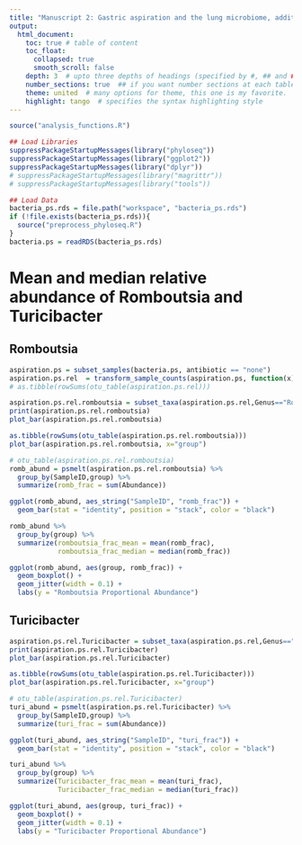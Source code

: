 ```yaml
---
title: "Manuscript 2: Gastric aspiration and the lung microbiome, additional analyses"
output: 
  html_document:
    toc: true # table of content 
    toc_float:
      collapsed: true
      smooth_scroll: false
    depth: 3  # upto three depths of headings (specified by #, ## and ###)
    number_sections: true  ## if you want number sections at each table header
    theme: united  # many options for theme, this one is my favorite.
    highlight: tango  # specifies the syntax highlighting style
---
```


<!---
From commandline run with the following:
Rscript -e "library(knitr); rmarkdown::render('aspiration_analysis_right_and_left_lungs.Rmd')"
-->

```r

source("analysis_functions.R")

## Load Libraries
suppressPackageStartupMessages(library("phyloseq"))
suppressPackageStartupMessages(library("ggplot2"))
suppressPackageStartupMessages(library("dplyr"))
# suppressPackageStartupMessages(library("magrittr"))
# suppressPackageStartupMessages(library("tools"))

## Load Data
bacteria_ps.rds = file.path("workspace", "bacteria_ps.rds")
if (!file.exists(bacteria_ps.rds)){
  source("preprocess_phyloseq.R")
}
bacteria.ps = readRDS(bacteria_ps.rds)
```

# Mean and median relative abundance of Romboutsia and Turicibacter
## Romboutsia

```r
aspiration.ps = subset_samples(bacteria.ps, antibiotic == "none")
aspiration.ps.rel  = transform_sample_counts(aspiration.ps, function(x) x / sum(x) )
# as.tibble(rowSums(otu_table(aspiration.ps.rel)))

aspiration.ps.rel.romboutsia = subset_taxa(aspiration.ps.rel,Genus=="Romboutsia")
print(aspiration.ps.rel.romboutsia)
plot_bar(aspiration.ps.rel.romboutsia)
```

```r
as.tibble(rowSums(otu_table(aspiration.ps.rel.romboutsia)))
plot_bar(aspiration.ps.rel.romboutsia, x="group")

# otu_table(aspiration.ps.rel.romboutsia)
romb_abund = psmelt(aspiration.ps.rel.romboutsia) %>% 
  group_by(SampleID,group) %>%
  summarize(romb_frac = sum(Abundance))

ggplot(romb_abund, aes_string("SampleID", "romb_frac")) +
  geom_bar(stat = "identity", position = "stack", color = "black")
```

```r
romb_abund %>% 
  group_by(group) %>%
  summarize(romboutsia_frac_mean = mean(romb_frac),
            romboutsia_frac_median = median(romb_frac))
```

```r
ggplot(romb_abund, aes(group, romb_frac)) +
  geom_boxplot() + 
  geom_jitter(width = 0.1) +
  labs(y = "Romboutsia Proportional Abundance")
```


## Turicibacter

```r
aspiration.ps.rel.Turicibacter = subset_taxa(aspiration.ps.rel,Genus=="Turicibacter")
print(aspiration.ps.rel.Turicibacter)
plot_bar(aspiration.ps.rel.Turicibacter)
```

```r
as.tibble(rowSums(otu_table(aspiration.ps.rel.Turicibacter)))
plot_bar(aspiration.ps.rel.Turicibacter, x="group")

# otu_table(aspiration.ps.rel.Turicibacter)
turi_abund = psmelt(aspiration.ps.rel.Turicibacter) %>% 
  group_by(SampleID,group) %>%
  summarize(turi_frac = sum(Abundance))

ggplot(turi_abund, aes_string("SampleID", "turi_frac")) +
  geom_bar(stat = "identity", position = "stack", color = "black")
```

```r
turi_abund %>% 
  group_by(group) %>%
  summarize(Turicibacter_frac_mean = mean(turi_frac),
            Turicibacter_frac_median = median(turi_frac))
```

```r
ggplot(turi_abund, aes(group, turi_frac)) +
  geom_boxplot() + 
  geom_jitter(width = 0.1) +
  labs(y = "Turicibacter Proportional Abundance")
```

